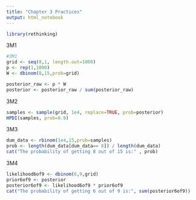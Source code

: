 ```yaml
---
title: "Chapter 3 Practices"
output: html_notebook
---
```

```r
library(rethinking)
```

3M1
```r

#3M1
grid <- seq(0,1, length.out=1000)
p <- rep(1,1000)
W <- dbinom(8,15,prob=grid)

posterior_raw <- p * W
posterior <- posterior_raw / sum(posterior_raw)
```

3M2
```r
samples <- sample(grid, 1e4, replace=TRUE, prob=posterior)
HPDI(samples, prob=0.9)
```

3M3
```r
dum_data <- rbinom(1e4,15,prob=samples)
prob <- length(dum_data[dum_data== 8]) / length(dum_data)
cat("The probability of getting 8 out of 15 is:" , prob)
```

3M4
```r
likelihood6of9 <- dbinom(6,9,grid)
prior6of9 <- posterior
posterior6of9 <- likelihood6of9 * prior6of9
cat("The probability of getting 6 out of 9 is:", sum(posterior6of9))
```




